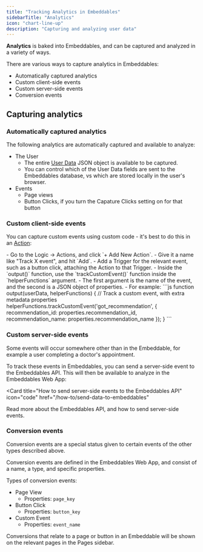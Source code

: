 ```yaml
---
title: "Tracking Analytics in Embeddables"
sidebarTitle: "Analytics"
icon: "chart-line-up"
description: "Capturing and analyzing user data"
---
```


**Analytics** is baked into Embeddables, and can be captured and analyzed in a variety of ways.

There are various ways to capture analytics in Embeddables:
- Automatically captured analytics
- Custom client-side events
- Custom server-side events
- Conversion events

## Capturing analytics

### Automatically captured analytics

The following analytics are automatically captured and available to analyze:

- The User
  - The entire [User Data](/features/user-data) JSON object is available to be captured.
  - You can control which of the User Data fields are sent to the Embeddables database, vs which are stored locally in the user's browser.
- Events
  - Page views
  - Button Clicks, if you turn the Capature Clicks setting on for that button

### Custom client-side events

You can capture custom events using custom code - it's best to do this in an [Action](/features/actions):

<Steps>
  <Step title="Create a custom code Action, with a Trigger on the relevant event">
    - Go to the Logic -> Actions, and click `+ Add New Action`.
    - Give it a name like "Track X event", and hit `Add`.
    - Add a Trigger for the relevant event, such as a button click, attaching the Action to that Trigger.
  </Step>
  <Step title="Use the `trackCustomEvent()` function">
    - Inside the `output()` function, use the `trackCustomEvent()` function inside the `helperFunctions` argument.
    - The first argument is the name of the event, and the second is a JSON object of properties.
    - For example:
      ```js
      function output(userData, helperFunctions) {
        // Track a custom event, with extra metadata properties
        helperFunctions.trackCustomEvent('got_recommendation', {
          recommendation_id: properties.recommendation_id,
          recommendation_name: properties.recommendation_name
        });
      }
      ```
  </Step>
</Steps>

### Custom server-side events

Some events will occur somewhere other than in the Embeddable, for example a user completing a doctor's appointment.

To track these events in Embeddables, you can send a server-side event to the Embeddables API. This will then be available to analyze in the Embeddables Web App:

<Card
  title="How to send server-side events to the Embeddables API"
  icon="code"
  href="/how-to/send-data-to-embeddables"
>
  Read more about the Embeddables API, and how to send server-side events.
</Card>

### Conversion events

Conversion events are a special status given to certain events of the other types described above.

Conversion events are defined in the Embeddables Web App, and consist of a name, a type, and specific properties.

Types of conversion events:
- Page View
  - Properties: `page_key`
- Button Click
  - Properties: `button_key`
- Custom Event
  - Properties: `event_name`

Conversions that relate to a page or button in an Embeddable will be shown on the relevant pages in the Pages sidebar.
